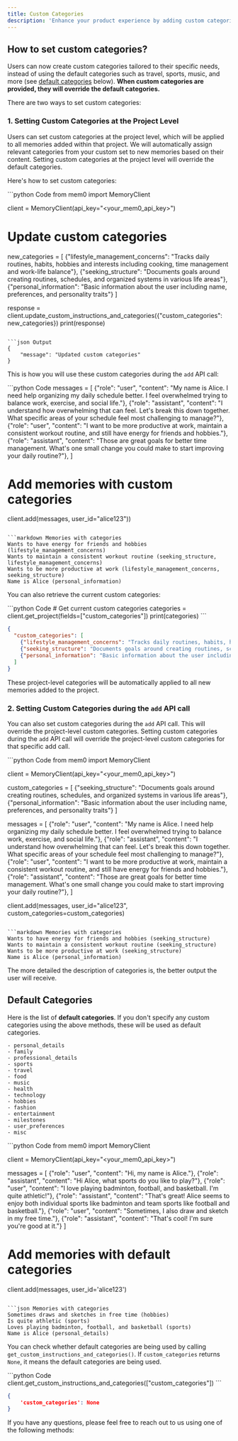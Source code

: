 ```yaml
---
title: Custom Categories
description: 'Enhance your product experience by adding custom categories tailored to your needs'
---
```


## How to set custom categories?

Users can now create custom categories tailored to their specific needs, instead of using the default categories such as travel, sports, music, and more (see [default categories](#default-categories) below). **When custom categories are provided, they will override the default categories.**

There are two ways to set custom categories:

### 1. Setting Custom Categories at the Project Level

Users can set custom categories at the project level, which will be applied to all memories added within that project. We will automatically assign relevant categories from your custom set to new memories based on their content. Setting custom categories at the project level will override the default categories.

Here's how to set custom categories:

<CodeGroup>
```python Code
from mem0 import MemoryClient

client = MemoryClient(api_key="<your_mem0_api_key>")

# Update custom categories
new_categories = [
    {"lifestyle_management_concerns": "Tracks daily routines, habits, hobbies and interests including cooking, time management and work-life balance"},
    {"seeking_structure": "Documents goals around creating routines, schedules, and organized systems in various life areas"},
    {"personal_information": "Basic information about the user including name, preferences, and personality traits"}
]

response = client.update_custom_instructions_and_categories({"custom_categories": new_categories})
print(response)
```

```json Output
{
    "message": "Updated custom categories"
}
```
</CodeGroup>

This is how you will use these custom categories during the `add` API call:

<CodeGroup>
```python Code
messages = [
    {"role": "user", "content": "My name is Alice. I need help organizing my daily schedule better. I feel overwhelmed trying to balance work, exercise, and social life."},
    {"role": "assistant", "content": "I understand how overwhelming that can feel. Let's break this down together. What specific areas of your schedule feel most challenging to manage?"},
    {"role": "user", "content": "I want to be more productive at work, maintain a consistent workout routine, and still have energy for friends and hobbies."},
    {"role": "assistant", "content": "Those are great goals for better time management. What's one small change you could make to start improving your daily routine?"},
]

# Add memories with custom categories
client.add(messages, user_id="alice123"))
```

```markdown Memories with categories
Wants to have energy for friends and hobbies (lifestyle_management_concerns)
Wants to maintain a consistent workout routine (seeking_structure, lifestyle_management_concerns)
Wants to be more productive at work (lifestyle_management_concerns, seeking_structure)
Name is Alice (personal_information)
```
</CodeGroup>

You can also retrieve the current custom categories:

<CodeGroup>
```python Code
# Get current custom categories
categories = client.get_project(fields=["custom_categories"])
print(categories)
```

```json Output
{
  "custom_categories": [
    {"lifestyle_management_concerns": "Tracks daily routines, habits, hobbies and interests including cooking, time management and work-life balance"},
    {"seeking_structure": "Documents goals around creating routines, schedules, and organized systems in various life areas"},
    {"personal_information": "Basic information about the user including name, preferences, and personality traits"}
  ]
}

```
</CodeGroup>

These project-level categories will be automatically applied to all new memories added to the project.



### 2. Setting Custom Categories during the `add` API call

You can also set custom categories during the `add` API call. This will override the project-level custom categories. Setting custom categories during the `add` API call will override the project-level custom categories for that specific add call.

<CodeGroup>
```python Code
from mem0 import MemoryClient

client = MemoryClient(api_key="<your_mem0_api_key>")

custom_categories = [
    {"seeking_structure": "Documents goals around creating routines, schedules, and organized systems in various life areas"},
    {"personal_information": "Basic information about the user including name, preferences, and personality traits"}
]

messages = [
    {"role": "user", "content": "My name is Alice. I need help organizing my daily schedule better. I feel overwhelmed trying to balance work, exercise, and social life."},
    {"role": "assistant", "content": "I understand how overwhelming that can feel. Let's break this down together. What specific areas of your schedule feel most challenging to manage?"},
    {"role": "user", "content": "I want to be more productive at work, maintain a consistent workout routine, and still have energy for friends and hobbies."},
    {"role": "assistant", "content": "Those are great goals for better time management. What's one small change you could make to start improving your daily routine?"},
]

client.add(messages, user_id="alice123", custom_categories=custom_categories)
```

```markdown Memories with categories
Wants to have energy for friends and hobbies (seeking_structure)
Wants to maintain a consistent workout routine (seeking_structure)
Wants to be more productive at work (seeking_structure)
Name is Alice (personal_information)
```
</CodeGroup>

<Note> The more detailed the description of categories is, the better output the user will receive. </Note>


## Default Categories
Here is the list of **default categories**. If you don't specify any custom categories using the above methods, these will be used as default categories.
```
- personal_details
- family
- professional_details
- sports
- travel
- food
- music
- health
- technology
- hobbies
- fashion
- entertainment
- milestones
- user_preferences
- misc
```

<CodeGroup>
```python Code
from mem0 import MemoryClient

client = MemoryClient(api_key="<your_mem0_api_key>")

messages = [
    {"role": "user", "content": "Hi, my name is Alice."},
    {"role": "assistant", "content": "Hi Alice, what sports do you like to play?"},
    {"role": "user", "content": "I love playing badminton, football, and basketball. I'm quite athletic!"},
    {"role": "assistant", "content": "That's great! Alice seems to enjoy both individual sports like badminton and team sports like football and basketball."},
    {"role": "user", "content": "Sometimes, I also draw and sketch in my free time."},
    {"role": "assistant", "content": "That's cool! I'm sure you're good at it."}
]

# Add memories with default categories
client.add(messages, user_id='alice123')
```

```json Memories with categories
Sometimes draws and sketches in free time (hobbies)
Is quite athletic (sports)
Loves playing badminton, football, and basketball (sports)
Name is Alice (personal_details)
```
</CodeGroup>

You can check whether default categories are being used by calling `get_custom_instructions_and_categories()`. If `custom_categories` returns `None`, it means the default categories are being used.

<CodeGroup>
```python Code
client.get_custom_instructions_and_categories(["custom_categories"])
```

```json Output
{
    'custom_categories': None
}
```
</CodeGroup>

If you have any questions, please feel free to reach out to us using one of the following methods:

<Snippet file="get-help.mdx" />
